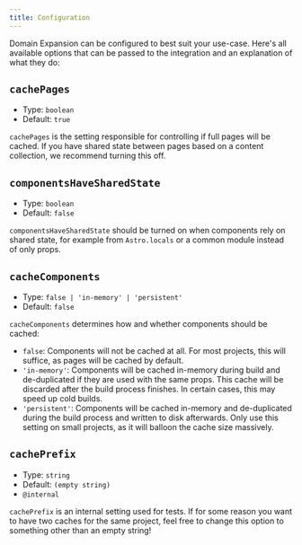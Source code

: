 ---
title: Configuration
---

Domain Expansion can be configured to best suit your use-case. Here's all available options that can be passed to the integration and an explanation of what they do:

## `cachePages`

- Type: `boolean`
- Default: `true`

`cachePages` is the setting responsible for controlling if full pages will be cached. If you have shared state between pages based on a content collection, we recommend turning this off.

## `componentsHaveSharedState`

- Type: `boolean`
- Default: `false`

`componentsHaveSharedState` should be turned on when components rely on shared state, for example from `Astro.locals` or a common module instead of only props.

## `cacheComponents`

- Type: `false | 'in-memory' | 'persistent'`
- Default: `false`

`cacheComponents` determines how and whether components should be cached:
- `false`: Components will not be cached at all. For most projects, this will suffice, as pages will be cached by default.
- `'in-memory'`: Components will be cached in-memory during build and de-duplicated if they are used with the same props. This cache will be discarded after the build process finishes. In certain cases, this may speed up cold builds.
- `'persistent'`: Components will be cached in-memory and de-duplicated during the build process and written to disk afterwards. Only use this setting on small projects, as it will balloon the cache size massively.

## `cachePrefix`

- Type: `string`
- Default: `(empty string)`
- `@internal`

`cachePrefix` is an internal setting used for tests. If for some reason you want to have two caches for the same project, feel free to change this option to something other than an empty string!